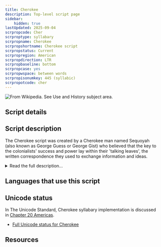 ```yaml
---
title: Cherokee
description: Top-level script page
sidebar:
    hidden: true
lastUpdated: 2025-09-04
scrpropcode: Cher
scrproptype: syllabary
scrpropname: Cherokee
scrpropshortname: Cherokee script
scrpropstatus: Current
scrpropregion: American
scrpropdirection: LTR
scrpropbaseline: bottom
scrpropcase: yes
scrpropwspace: between words
scrpropisonumkey: 445 (syllabic)
scrpropotcode: cher
---
```



![](../images/cher-sample.png "From Wikipedia. See Use and History subject area.")

## Script details

<ScriptDetails />

## Script description

The Cherokee script was created by a Cherokee man named Sequoyah (also known as George Guess or George Gist) who believed that the key to the colonialists' success and power lay within their 'talking leaves', the written correspondence they used to exchange information and ideas.

<details>
<summary>Read the full description...</summary>Although Sequoyah was illiterate, he noted the shapes of the letters in an English Bible and based the shapes of the Cherokee letters on them. For this reason, many of the letters resemble Latin letters and numbers, although there is no relationship between their sounds in English and in Cherokee. Sequoyah spent 12 years devising the Cherokee syllabary, and presented it formally in 1821. It achieved almost instant popularity and by 1824 most Cherokee were literate in the script.

In 1828 Sequoyah collaborated with Rev. Samuel A. Worcester to modify the script to facilitate the creation of a printing press. The letters they created together are somewhat different from Sequoyah's original set, and are the letters in use today.

The script is written from left to right. There are 85 letters in the syllabary. Apart from one letter representing [s], each symbol represents one syllable consisting of a vowel only, or of a consonant / consonant cluster followed by a (long or short) vowel, or of a consonant followed by a vowel and a final [h] or [ʔ]. The syllabary is normally ordered in a chart with the first six symbols representing vowels, followed by consonant + vowel combinations loosely based on the order of the English alphabet. Sequoyah arranged the letters in a different order, which is no longer widely used. Letters cannot be combined to form ligatures; consonant clusters which cannot be written with a single letter are written using a combination of syllables, in which the vowels are considered to be 'dummy vowels' and are not pronounced. Words are separated by spaces or by a dot just above the [baseline](/reference/glossary#baseline), and Latin punctuation is used with the exception of the full stop. There is a script-specific symbol to indicate the end of sentences. Case is not used in the script; although certain letters are sometimes written larger than others this is for typographic effect rather than casing.

There are four tones in spoken Cherokee, and a single syllable can slide from one tone to another. The tone of a word does not necessarily affect its meaning, so there is no method for marking tone in writing. In cases where the tone does affect the meaning of a word, it is determined from context which meaning is intended.

Sequoyah also invented a system of writing numerals. However, as Latin numerals were already widely used by the Cherokee community these were never popular and have since dropped entirely from use.

From the 1870s until the early 20th century, the US government implemented formal assimilation policies with the intention of 'civilizing' Native Americans. Native American children were forcibly removed from their families and sent to mandatory boarding schools where they were not allowed to speak their language, practice traditional ways or visit their homes, sometimes for three or four years at a time. As a result, a generation of Cherokee people grew up unable to speak the Cherokee language, and it is now estimated to be spoken by fewer than 10% of Cherokee people. Among those who do speak the language, the script is widely used for writing letters, recipes, folktales, diaries, and for personal record-keeping. It is also used in some legal, governmental and religious documents and, in some areas, public signage. Efforts are being made to revive both the language and the script; to that end it is used in a limited capacity in education. Knowledge of the script is considered a prerequisite for full Cherokee citizenship. Two widely used publications in the script are a Cherokee New Testament and a hymnal. Although the orthography has never officially been standardized, many regard the spellings in these books as a standard for formal language.
</details>

## Languages that use this script

<WsList script='Cher' wsMax='5' />

## Unicode status

In The Unicode Standard, Cherokee syllabary implementation is discussed in [Chapter 20 Americas](http://www.unicode.org/versions/latest/ch20.pdf).

- [Full Unicode status for Cherokee](/scrlang/unicode/cher-unicode)



## Resources

<ScriptResources detailSummary='seemore' />

